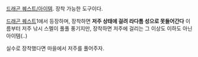 {{{+2 のろいのベルト}}}

[[드래곤 퀘스트/아이템]]. 장착 가능한 도구이다.

[[드래곤 퀘스트]]1에서 등장하며, 장착하면 '''저주 상태에 걸려 라다톰 성으로 못들어간다'''
이름부터 저주 낚시 스멜이 풀풀 풍기지만, 장착하면 저주에 걸리는 그 이상도 이하도 아닌 아이템(..)

실수로 장착했다면 마을에서 저주를 풀어주자.
